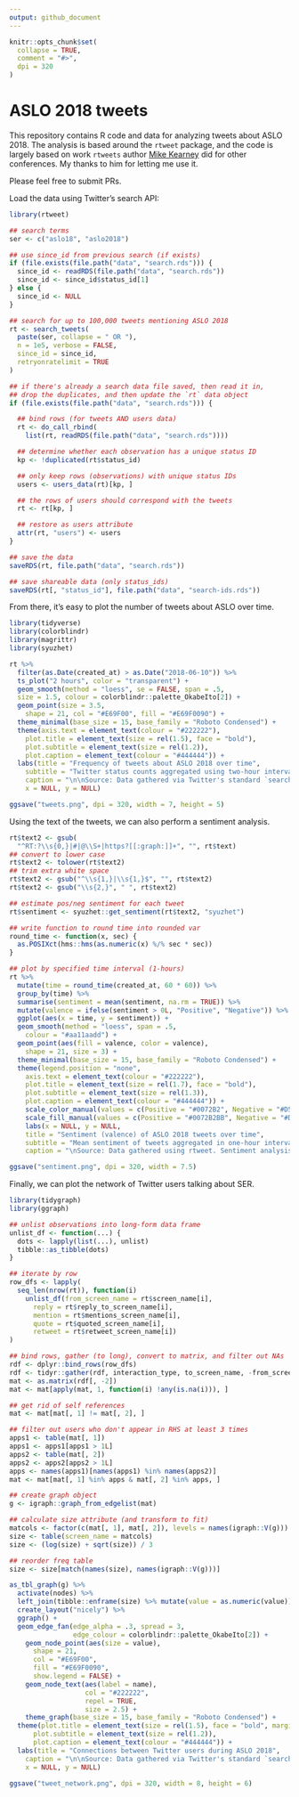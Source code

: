 ```yaml
---
output: github_document
---
```


<!-- README.md is generated from README.Rmd. Please edit that file -->

```r
knitr::opts_chunk$set(
  collapse = TRUE,
  comment = "#>",
  dpi = 320
)
```

# ASLO 2018 tweets

This repository contains R code and data for analyzing tweets about ASLO 2018. The analysis is based around the `rtweet` package, and the code is largely based on work `rtweets` author [Mike Kearney](https://github.com/mkearney) did for other conferences. My thanks to him for letting me use it. 

Please feel free to submit PRs.

Load the data using Twitter's search API:

```r
library(rtweet)

## search terms
ser <- c("aslo18", "aslo2018")

## use since_id from previous search (if exists)
if (file.exists(file.path("data", "search.rds"))) {
  since_id <- readRDS(file.path("data", "search.rds"))
  since_id <- since_id$status_id[1]
} else {
  since_id <- NULL
}

## search for up to 100,000 tweets mentioning ASLO 2018
rt <- search_tweets(
  paste(ser, collapse = " OR "),
  n = 1e5, verbose = FALSE,
  since_id = since_id,
  retryonratelimit = TRUE
)

## if there's already a search data file saved, then read it in,
## drop the duplicates, and then update the `rt` data object
if (file.exists(file.path("data", "search.rds"))) {

  ## bind rows (for tweets AND users data)
  rt <- do_call_rbind(
    list(rt, readRDS(file.path("data", "search.rds"))))

  ## determine whether each observation has a unique status ID
  kp <- !duplicated(rt$status_id)

  ## only keep rows (observations) with unique status IDs
  users <- users_data(rt)[kp, ]

  ## the rows of users should correspond with the tweets
  rt <- rt[kp, ]

  ## restore as users attribute
  attr(rt, "users") <- users
}

## save the data
saveRDS(rt, file.path("data", "search.rds"))

## save shareable data (only status_ids)
saveRDS(rt[, "status_id"], file.path("data", "search-ids.rds"))

```


From there, it's easy to plot the number of tweets about ASLO over time.

```r
library(tidyverse)
library(colorblindr)
library(magrittr)
library(syuzhet)

rt %>%
  filter(as.Date(created_at) > as.Date("2018-06-10")) %>%
  ts_plot("2 hours", color = "transparent") +
  geom_smooth(method = "loess", se = FALSE, span = .5,
  size = 1.5, colour = colorblindr::palette_OkabeIto[2]) +
  geom_point(size = 3.5,
    shape = 21, col = "#E69F00", fill = "#E69F0090") +
  theme_minimal(base_size = 15, base_family = "Roboto Condensed") +
  theme(axis.text = element_text(colour = "#222222"),
    plot.title = element_text(size = rel(1.5), face = "bold"),
    plot.subtitle = element_text(size = rel(1.2)),
    plot.caption = element_text(colour = "#444444")) +
  labs(title = "Frequency of tweets about ASLO 2018 over time",
    subtitle = "Twitter status counts aggregated using two-hour intervals",
    caption = "\n\nSource: Data gathered via Twitter's standard `search/tweets` API using rtweet\n Code provided by Mike Kearney (@kearneymw)",
    x = NULL, y = NULL)

ggsave("tweets.png", dpi = 320, width = 7, height = 5)
```

Using the text of the tweets, we can also perform a sentiment analysis.

```r
rt$text2 <- gsub(
  "^RT:?\\s{0,}|#|@\\S+|https?[[:graph:]]+", "", rt$text)
## convert to lower case
rt$text2 <- tolower(rt$text2)
## trim extra white space
rt$text2 <- gsub("^\\s{1,}|\\s{1,}$", "", rt$text2)
rt$text2 <- gsub("\\s{2,}", " ", rt$text2)

## estimate pos/neg sentiment for each tweet
rt$sentiment <- syuzhet::get_sentiment(rt$text2, "syuzhet")

## write function to round time into rounded var
round_time <- function(x, sec) {
  as.POSIXct(hms::hms(as.numeric(x) %/% sec * sec))
}

## plot by specified time interval (1-hours)
rt %>%
  mutate(time = round_time(created_at, 60 * 60)) %>%
  group_by(time) %>%
  summarise(sentiment = mean(sentiment, na.rm = TRUE)) %>%
  mutate(valence = ifelse(sentiment > 0L, "Positive", "Negative")) %>%
  ggplot(aes(x = time, y = sentiment)) +
  geom_smooth(method = "loess", span = .5,
    colour = "#aa11aadd") +
  geom_point(aes(fill = valence, color = valence), 
    shape = 21, size = 3) +
  theme_minimal(base_size = 15, base_family = "Roboto Condensed") +
  theme(legend.position = "none",
    axis.text = element_text(colour = "#222222"),
    plot.title = element_text(size = rel(1.7), face = "bold"),
    plot.subtitle = element_text(size = rel(1.3)),
    plot.caption = element_text(colour = "#444444")) +
    scale_color_manual(values = c(Positive = "#0072B2", Negative = "#D55E00")) +
    scale_fill_manual(values = c(Positive = "#0072B2BB", Negative = "#D55E00BB")) +
    labs(x = NULL, y = NULL,
    title = "Sentiment (valence) of ASLO 2018 tweets over time",
    subtitle = "Mean sentiment of tweets aggregated in one-hour intervals",
    caption = "\nSource: Data gathered using rtweet. Sentiment analysis done using syuzhet\n Code provided by Mike Kearney (@kearneymw)")

ggsave("sentiment.png", dpi = 320, width = 7.5)
```

Finally, we can plot the network of Twitter users talking about SER. 

```r
library(tidygraph)
library(ggraph)

## unlist observations into long-form data frame
unlist_df <- function(...) {
  dots <- lapply(list(...), unlist)
  tibble::as_tibble(dots)
}

## iterate by row
row_dfs <- lapply(
  seq_len(nrow(rt)), function(i)
    unlist_df(from_screen_name = rt$screen_name[i],
      reply = rt$reply_to_screen_name[i],
      mention = rt$mentions_screen_name[i],
      quote = rt$quoted_screen_name[i],
      retweet = rt$retweet_screen_name[i])
)

## bind rows, gather (to long), convert to matrix, and filter out NAs
rdf <- dplyr::bind_rows(row_dfs)
rdf <- tidyr::gather(rdf, interaction_type, to_screen_name, -from_screen_name)
mat <- as.matrix(rdf[, -2])
mat <- mat[apply(mat, 1, function(i) !any(is.na(i))), ]

## get rid of self references
mat <- mat[mat[, 1] != mat[, 2], ]

## filter out users who don't appear in RHS at least 3 times
apps1 <- table(mat[, 1])
apps1 <- apps1[apps1 > 1L]
apps2 <- table(mat[, 2])
apps2 <- apps2[apps2 > 1L]
apps <- names(apps1)[names(apps1) %in% names(apps2)]
mat <- mat[mat[, 1] %in% apps & mat[, 2] %in% apps, ]

## create graph object
g <- igraph::graph_from_edgelist(mat)

## calculate size attribute (and transform to fit)
matcols <- factor(c(mat[, 1], mat[, 2]), levels = names(igraph::V(g)))
size <- table(screen_name = matcols)
size <- (log(size) + sqrt(size)) / 3

## reorder freq table
size <- size[match(names(size), names(igraph::V(g)))]

as_tbl_graph(g) %>% 
  activate(nodes) %>% 
  left_join(tibble::enframe(size) %>% mutate(value = as.numeric(value)), by = "name") %>% 
  create_layout("nicely") %>% 
  ggraph() +     
  geom_edge_fan(edge_alpha = .3, spread = 3, 
                edge_colour = colorblindr::palette_OkabeIto[2]) + 
    geom_node_point(aes(size = value),
      shape = 21, 
      col = "#E69F00", 
      fill = "#E69F0090", 
      show.legend = FALSE) + 
    geom_node_text(aes(label = name), 
                   col = "#222222", 
                   repel = TRUE,
                   size = 2.5) + 
    theme_graph(base_size = 15, base_family = "Roboto Condensed") + 
  theme(plot.title = element_text(size = rel(1.5), face = "bold", margin = margin(3, 1, 10, 1)),
      plot.subtitle = element_text(size = rel(1.2)),
      plot.caption = element_text(colour = "#444444")) +
  labs(title = "Connections between Twitter users during ASLO 2018",
    caption = "\n\nSource: Data gathered via Twitter's standard `search/tweets` API using rtweet\n Code provided by Mike Kearney (@kearneymw)",
    x = NULL, y = NULL)

ggsave("tweet_network.png", dpi = 320, width = 8, height = 6)
```

